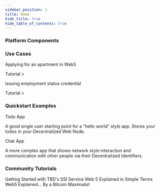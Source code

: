 ```yaml
---
sidebar_position: 1
title: Home
hide_title: true
hide_table_of_contents: true
---
```




<DocsIndexPage />


### Platform Components

<div className="grid grid-cols-2 gap-4">

  <ApiCard
    url="/docs/apis/ssi-service"
    name="SSI Service API"
  />
<ApiCard
  url="https://pkg.go.dev/github.com/TBD54566975/ssi-sdk
"
  name="SSI SDK"
/>
  <ApiCard
    url="https://tbd54566975.github.io/dwn-sdk-js/
"
    name="DWN SDK"
  />
</div>

### Use Cases

<div className="grid grid-cols-2 gap-4">
<Card>
  <p>Applying for an apartment in Web5</p>

  <Link href="https://github.com/TBD54566975/ssi-sdk/tree/main/example/usecase/apartment_application">
  Tutorial >
  </Link>
</Card>

<Card>
  <p>Issuing employment status credential</p>

  <Link  href="https://developer.tbd.website/learn/tutorials/issue-verifiable-credential-manually">
  Tutorial >
  </Link>
</Card>
</div>

### Quickstart Examples

<div className="grid grid-cols-2 gap-4">
<Card>
 <Link href="https://github.com/TBD54566975/incubating-web5-labs/tree/main/todo-app">
  Todo App
  </Link>
  <p>
  A good single user starting point for a "hello world" style app. Stores your todos in your Decentralized Web Node.
  </p>
</Card>

<Card>
 <Link href="https://github.com/TBD54566975/incubating-web5-labs/tree/main/chat-app">
  Chat App
  </Link>
  <p>
  A more complex app that shows network style interaction and communication with other people via their Decentralized Identifiers.
  </p>
</Card>
</div>

### Community Tutorials

<div className="grid grid-cols-2 gap-4">
  <Card>
    <Link href="https://frankhinek.com/getting-started-with-tbds-ssi-service/">
      Getting Started with TBD's SSI Service
      </Link>
  </Card>
  <Card>
    <Link href="https://youtu.be/e45kwUxuF3E">
      Web 5 Explained in Simple Terms
      </Link>
  </Card>
  <Card>
    <Link href="https://youtu.be/ilhxlFUOSzk">
      Web5 Explained... By a Bitcoin Maximalist
      </Link>
  </Card>

</div>
